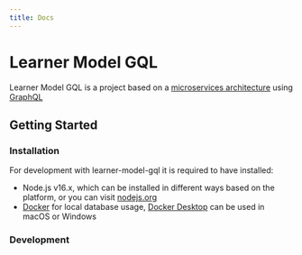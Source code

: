 ```yaml
---
title: Docs
---
```


# Learner Model GQL

Learner Model GQL is a project based on a [microservices architecture](/how-it-works/architecture) using [GraphQL](https://graphql.org)

## Getting Started

### Installation

For development with learner-model-gql it is required to have installed:

- Node.js v16.x, which can be installed in different ways based on the platform, or you can visit [nodejs.org](https://nodejs.org/)
- [Docker](https://www.docker.com/) for local database usage, [Docker Desktop](https://www.docker.com/products/docker-desktop) can be used in macOS or Windows

### Development
